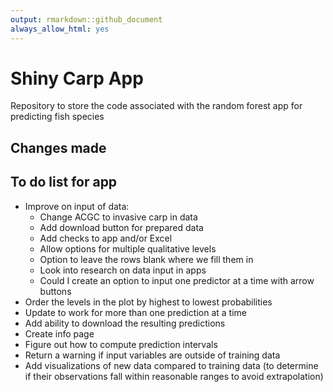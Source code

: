 ```yaml
---
output: rmarkdown::github_document
always_allow_html: yes
---
```


# Shiny Carp App

Repository to store the code associated with the random forest app for predicting fish species

## Changes made

## To do list for app

- Improve on input of data:
  - Change ACGC to invasive carp in data
  - Add download button for prepared data
  - Add checks to app and/or Excel
  - Allow options for multiple qualitative levels
  - Option to leave the rows blank where we fill them in
  - Look into research on data input in apps
  - Could I create an option to input one predictor at a time with arrow buttons
- Order the levels in the plot by highest to lowest probabilities
- Update to work for more than one prediction at a time
- Add ability to download the resulting predictions
- Create info page
- Figure out how to compute prediction intervals
- Return a warning if input variables are outside of training data
- Add visualizations of new data compared to training data (to determine if their observations fall within reasonable ranges to avoid extrapolation)